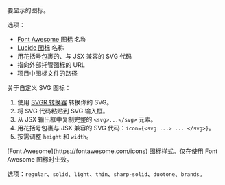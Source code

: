 <ResponseField name="icon" type="string">
  要显示的图标。
  
  选项：
  - [Font Awesome 图标](https://fontawesome.com/icons) 名称
  - [Lucide 图标](https://lucide.dev/icons) 名称
  - 用花括号包裹的、与 JSX 兼容的 SVG 代码
  - 指向外部托管图标的 URL
  - 项目中图标文件的路径
  
  关于自定义 SVG 图标：
  1. 使用 [SVGR 转换器](https://react-svgr.com/playground/) 转换你的 SVG。
  1. 将 SVG 代码粘贴到 SVG 输入框。
  2. 从 JSX 输出框中复制完整的 `<svg>...</svg>` 元素。
  3. 用花括号包裹与 JSX 兼容的 SVG 代码：`icon={<svg ...> ... </svg>}`。
  4. 按需调整 `height` 和 `width`。
</ResponseField>

<ResponseField name="iconType" type="string">
  [Font Awesome](https://fontawesome.com/icons) 图标样式。仅在使用 Font Awesome 图标时生效。 
  
  选项：`regular`、`solid`、`light`、`thin`、`sharp-solid`、`duotone`、`brands`。
</ResponseField>